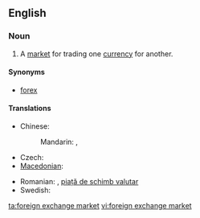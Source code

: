==English==
{{wikipedia}}
===Noun===
{{en-noun|sg=[[foreign]] [[exchange]] [[market]]}}

#  A [[market]] for trading one [[currency]] for another.

====Synonyms====
* [[forex]]

====Translations====
{{trans-top|market for trading one currency for another}}
* Chinese:
*: Mandarin: {{t-|cmn|外匯市場|sc=Hani}}, {{t-|cmn|外汇市场|tr=wàihuì shìchǎng|sc=Hani}}
* Czech: {{t-|cs|měnový trh|m}}
* [[Macedonian]]: {{t-|mk|девизен пазар|m|tr=dévizen pázar}}
{{trans-mid}}
* Romanian: {{t+|ro|piață valutară|f}}, [[piață de schimb valutar]] {{f}}
* Swedish: {{t-|sv|valutamarknad|c}}
{{trans-bottom}}

[[ta:foreign exchange market]]
[[vi:foreign exchange market]]